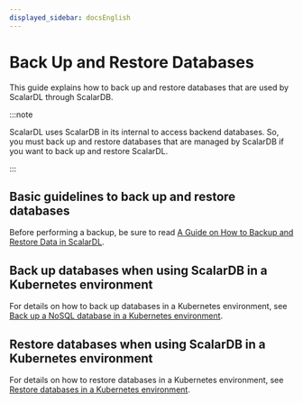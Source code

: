 ```yaml
---
displayed_sidebar: docsEnglish
---
```


# Back Up and Restore Databases

This guide explains how to back up and restore databases that are used by ScalarDL through ScalarDB.

:::note

ScalarDL uses ScalarDB in its internal to access backend databases. So, you must back up and restore databases that are managed by ScalarDB if you want to back up and restore ScalarDL.

:::

## Basic guidelines to back up and restore databases

Before performing a backup, be sure to read [A Guide on How to Backup and Restore Data in ScalarDL](backup-restore.mdx).

## Back up databases when using ScalarDB in a Kubernetes environment

For details on how to back up databases in a Kubernetes environment, see [Back up a NoSQL database in a Kubernetes environment](scalar-kubernetes/BackupNoSQL.mdx).

## Restore databases when using ScalarDB in a Kubernetes environment

For details on how to restore databases in a Kubernetes environment, see [Restore databases in a Kubernetes environment](scalar-kubernetes/RestoreDatabase.mdx).

